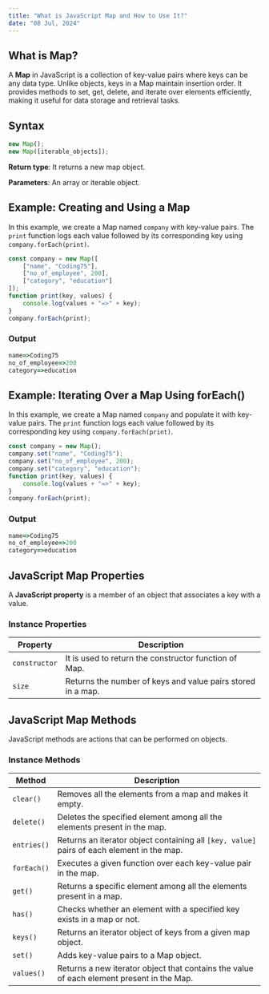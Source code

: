 ```yaml
---
title: "What is JavaScript Map and How to Use It?"
date: "08 Jul, 2024"
---
```


## What is Map?

A **Map** in JavaScript is a collection of key-value pairs where keys can be any data type. Unlike objects, keys in a Map maintain insertion order. It provides methods to set, get, delete, and iterate over elements efficiently, making it useful for data storage and retrieval tasks.

## Syntax
```js
new Map();
new Map([iterable_objects]);
```

**Return type**: It returns a new map object.

**Parameters**: An array or iterable object.

## Example: Creating and Using a Map

In this example, we create a Map named `company` with key-value pairs. The `print` function logs each value followed by its corresponding key using `company.forEach(print)`.

```js
const company = new Map([
    ["name", "Coding75"],
    ["no_of_employee", 200],
    ["category", "education"]
]);
function print(key, values) {
    console.log(values + "=>" + key);
}
company.forEach(print);
```

### Output
```js
name=>Coding75
no_of_employee=>200
category=>education
```

## Example: Iterating Over a Map Using forEach()

In this example, we create a Map named `company` and populate it with key-value pairs. The `print` function logs each value followed by its corresponding key using `company.forEach(print)`.

```js
const company = new Map();
company.set("name", "Coding75");
company.set("no_of_employee", 200);
company.set("category", "education");
function print(key, values) {
    console.log(values + "=>" + key);
}
company.forEach(print);
```

### Output
```js
name=>Coding75
no_of_employee=>200
category=>education
```

## JavaScript Map Properties

A **JavaScript property** is a member of an object that associates a key with a value.

### Instance Properties

| Property     | Description |
|-------------|-------------|
| `constructor` | It is used to return the constructor function of Map. |
| `size` | Returns the number of keys and value pairs stored in a map. |

## JavaScript Map Methods

JavaScript methods are actions that can be performed on objects.

### Instance Methods

| Method | Description |
|--------|-------------|
| `clear()` | Removes all the elements from a map and makes it empty. |
| `delete()` | Deletes the specified element among all the elements present in the map. |
| `entries()` | Returns an iterator object containing all `[key, value]` pairs of each element in the map. |
| `forEach()` | Executes a given function over each key-value pair in the map. |
| `get()` | Returns a specific element among all the elements present in a map. |
| `has()` | Checks whether an element with a specified key exists in a map or not. |
| `keys()` | Returns an iterator object of keys from a given map object. |
| `set()` | Adds key-value pairs to a Map object. |
| `values()` | Returns a new iterator object that contains the value of each element present in the Map. |
